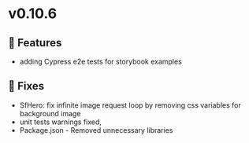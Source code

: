 
<Meta title="Releases/v0.10.6/Change log" />

# v0.10.6
## 🚀 Features

- adding Cypress e2e tests for storybook examples

## 🐛 Fixes

- SfHero: fix infinite image request loop by removing css variables for background image
- unit tests warnings fixed,
- Package.json - Removed unnecessary libraries
